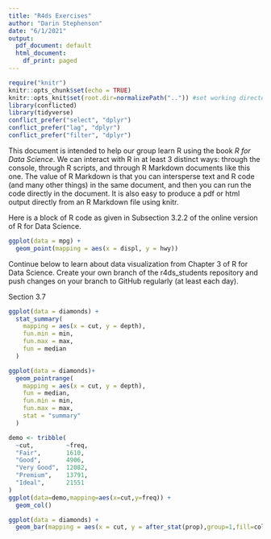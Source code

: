 ```yaml
---
title: "R4ds Exercises"
author: "Darin Stephenson"
date: "6/1/2021"
output:
  pdf_document: default
  html_document:
    df_print: paged
---
```



```r
require("knitr")
knitr::opts_chunk$set(echo = TRUE)
knitr::opts_knit$set(root.dir=normalizePath("..")) #set working directory to the project directory
library(conflicted)
library(tidyverse)
conflict_prefer("select", "dplyr")
conflict_prefer("lag", "dplyr")
conflict_prefer("filter", "dplyr")
```

This document is intended to help our group learn
R using the book <em>R for Data Science</em>. We can interact with R in
at least 3 distinct ways: through the console, through R scripts, and through
R Markdown documents like this one. The value of R Markdown is that you
can intersperse text and R code (and many other things) in the same
document, and then you can run the code directly in the document. It is 
also easy to produce a pdf or html output directly from an R Markdown
file using knitr.

Here is a block of R code as given in Subsection 3.2.2 of the online
version of R for Data Science.

```r
ggplot(data = mpg) + 
  geom_point(mapping = aes(x = displ, y = hwy))
```

Continue below to learn about data visualization from Chapter 3 of R for
Data Science. Create your own branch of the r4ds_students repository and
push changes on your branch to GitHub regularly (at least each day).

Section 3.7

```r
ggplot(data = diamonds) + 
  stat_summary(
    mapping = aes(x = cut, y = depth),
    fun.min = min,
    fun.max = max,
    fun = median
  )
```

```r
ggplot(data = diamonds)+
  geom_pointrange(
    mapping = aes(x = cut, y = depth),
    fun = median,
    fun.min = min,
    fun.max = max,
    stat = "summary"
  )
```

```r
demo <- tribble(
  ~cut,         ~freq,
  "Fair",       1610,
  "Good",       4906,
  "Very Good",  12082,
  "Premium",    13791,
  "Ideal",      21551
)
ggplot(data=demo,mapping=aes(x=cut,y=freq)) + 
  geom_col()
```


```r
ggplot(data = diamonds) + 
  geom_bar(mapping = aes(x = cut, y = after_stat(prop),group=1,fill=color))
```

